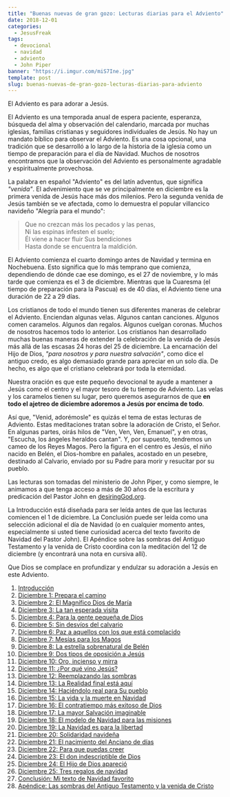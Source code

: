 ```yaml
---
title: "Buenas nuevas de gran gozo: Lecturas diarias para el Adviento"
date: 2018-12-01
categories:
  - JesusFreak
tags:
  - devocional
  - navidad
  - adviento
  - John Piper
banner: "https://i.imgur.com/miS7Ine.jpg"
template: post
slug: buenas-nuevas-de-gran-gozo-lecturas-diarias-para-adviento
---
```


El Adviento es para adorar a Jesús.

El Adviento es una temporada anual de espera paciente, esperanza, búsqueda del alma y observación del calendario, marcada por muchas iglesias, familias cristianas y seguidores individuales de Jesús. No hay un mandato bíblico para observar el Adviento. Es una cosa opcional, una tradición que se desarrolló a lo largo de la historia de la iglesia como un tiempo de preparación para el día de Navidad. Muchos de nosotros encontramos que la observación del Adviento es personalmente agradable y espiritualmente provechosa.

La palabra en español "Adviento" es del latín adventus, que significa _"venida"_. El advenimiento que se ve principalmente en diciembre es la primera venida de Jesús hace más dos milenios. Pero la segunda venida de Jesús también se ve afectada, como lo demuestra el popular villancico navideño "Alegría para el mundo":

> Que no crezcan más los pecados y las penas,<br />
> Ni las espinas infesten el suelo;<br />
> Él viene a hacer fluir Sus bendiciones<br />
> Hasta donde se encuentra la maldición.

El Adviento comienza el cuarto domingo antes de Navidad y termina en Nochebuena. Esto significa que lo más temprano que comienza, dependiendo de dónde cae ese domingo, es el 27 de noviembre, y lo más tarde que comienza es el 3 de diciembre. Mientras que la Cuaresma (el tiempo de preparación para la Pascua) es de 40 días, el Adviento tiene una duración de 22 a 29 días.

Los cristianos de todo el mundo tienen sus diferentes maneras de celebrar el Adviento. Enciendan algunas velas. Algunos cantan canciones. Algunos comen caramelos. Algunos dan regalos. Algunos cuelgan coronas. Muchos de nosotros hacemos todo lo anterior. Los cristianos han desarrollado muchas buenas maneras de extender la celebración de la venida de Jesús más allá de las escasas 24 horas del 25 de diciembre. La encarnación del Hijo de Dios, _"para nosotros y para nuestra salvación"_, como dice el antiguo credo, es algo demasiado grande para apreciar en un solo día. De hecho, es algo que el cristiano celebrará por toda la eternidad.

Nuestra oración es que este pequeño devocional te ayude a mantener a Jesús como el centro y el mayor tesoro de tu tiempo de Adviento. Las velas y los caramelos tienen su lugar, pero queremos asegurarnos de que **en todo el ajetreo de diciembre adoremos a Jesús por encima de todo**.

Así que, "Venid, adorémosle" es quizás el tema de estas lecturas de Adviento. Estas meditaciones tratan sobre la adoración de Cristo, el Señor. En algunas partes, oirás hilos de "Ven, Ven, Ven, Emanuel", y en otras, "Escucha, los ángeles heraldos cantan". Y, por supuesto, tendremos un cameo de los Reyes Magos. Pero la figura en el centro es Jesús, el niño nacido en Belén, el Dios-hombre en pañales, acostado en un pesebre, destinado al Calvario, enviado por su Padre para morir y resucitar por su pueblo.

Las lecturas son tomadas del ministerio de John Piper, y como siempre, le animamos a que tenga acceso a más de 30 años de la escritura y predicación del Pastor John en [desiringGod.org](https://www.desiringgod.org/).

La Introducción está diseñada para ser leída antes de que las lecturas comiencen el 1 de diciembre. La Conclusión puede ser leída como una selección adicional el día de Navidad (o en cualquier momento antes, especialmente si usted tiene curiosidad acerca del texto favorito de Navidad del Pastor John). El Apéndice sobre las sombras del Antiguo Testamento y la venida de Cristo coordina con la meditación del 12 de diciembre (y encontrará una nota en cursiva allí).

Que Dios se complace en profundizar y endulzar su adoración a Jesús en este Adviento.

1. [Introducción](/que-quiere-jesucristo-en-esta-navidad)
2. [Diciembre 1: Prepara el camino](/prepara-el-camino)
3. [Diciembre 2: El Magnífico Dios de María](/el-magnifico-dios-de-maria)
4. [Diciembre 3: La tan esperada visita](/la-tan-esperada-visita)
5. [Diciembre 4: Para la gente pequeña de Dios](/para-la-gente-pequena-de-dios)
6. [Diciembre 5: Sin desvíos del calvario](/sin-desvios-del-calvario)
7. [Diciembre 6: Paz a aquellos con los que está complacido](/paz-con-los-que-esta-complacido)
8. [Diciembre 7: Mesías para los Magos](/mesias-para-los-magos)
9. [Diciembre 8: La estrella sobrenatural de Belén](/la-estrella-sobrenatural-de-belen)
10. [Diciembre 9: Dos tipos de oposición a Jesús](/dos-tipos-de-oposicion-a-jesus)
11. [Diciembre 10: Oro, incienso y mirra](/oro-incienso-y-mirra)
12. [Diciembre 11: ¿Por qué vino Jesús?](/por-que-vino-jesus)
13. [Diciembre 12: Reemplazando las sombras](/reemplazando-las-sombras)
14. [Diciembre 13: La Realidad final está aquí](/la-realidad-final-esta-aqui)
15. [Diciembre 14: Haciéndolo real para Su pueblo](/haciendolo-real-para-su-pueblo)
16. [Diciembre 15: La vida y la muerte en Navidad](/la-vida-y-la-muerte-en-navidad)
17. [Diciembre 16: El contratiempo más exitoso de Dios](/el-contratiempo-mas-exitoso-de-dios)
18. [Diciembre 17: La mayor Salvación imaginable](/la-mayor-salvalcion-imaginable)
19. [Diciembre 18: El modelo de Navidad para las misiones](/el-modelo-de-navidad-para-las-misiones)
20. [Diciembre 19: La Navidad es para la libertad](/la-navidad-es-para-la-libertad)
21. [Diciembre 20: Solidaridad navideña](/solidaridad-navidena)
22. [Diciembre 21: El nacimiento del Anciano de días](/el-nacimiento-del-anciano-de-dias)
23. [Diciembre 22: Para que puedas creer](/para-que-puedas-creer)
24. [Diciembre 23: El don indescriptible de Dios](/el-don-indescriptible-de-dios)
25. [Diciembre 24: El Hijo de Dios apareció](/el-hijo-de-dios-aparecio)
26. [Diciembre 25: Tres regalos de navidad](/tres-regalos-de-navidad)
27. [Conclusión: Mi texto de Navidad favorito](/mi-texto-de-navidad-favorito)
28. [Apéndice: Las sombras del Antiguo Testamento y la venida de Cristo](/las-sombras-del-antiguo-testamento-y-la-venida-de-cristo)
